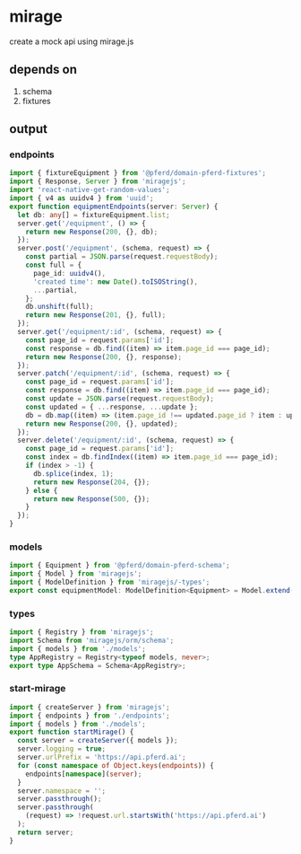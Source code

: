 # mirage

create a mock api using mirage.js

## depends on

1. schema
2. fixtures

## output

### endpoints

```typescript title="equipment.endpoints.ts"
import { fixtureEquipment } from '@pferd/domain-pferd-fixtures';
import { Response, Server } from 'miragejs';
import 'react-native-get-random-values';
import { v4 as uuidv4 } from 'uuid';
export function equipmentEndpoints(server: Server) {
  let db: any[] = fixtureEquipment.list;
  server.get('/equipment', () => {
    return new Response(200, {}, db);
  });
  server.post('/equipment', (schema, request) => {
    const partial = JSON.parse(request.requestBody);
    const full = {
      page_id: uuidv4(),
      'created time': new Date().toISOString(),
      ...partial,
    };
    db.unshift(full);
    return new Response(201, {}, full);
  });
  server.get('/equipment/:id', (schema, request) => {
    const page_id = request.params['id'];
    const response = db.find((item) => item.page_id === page_id);
    return new Response(200, {}, response);
  });
  server.patch('/equipment/:id', (schema, request) => {
    const page_id = request.params['id'];
    const response = db.find((item) => item.page_id === page_id);
    const update = JSON.parse(request.requestBody);
    const updated = { ...response, ...update };
    db = db.map((item) => (item.page_id !== updated.page_id ? item : updated));
    return new Response(200, {}, updated);
  });
  server.delete('/equipment/:id', (schema, request) => {
    const page_id = request.params['id'];
    const index = db.findIndex((item) => item.page_id === page_id);
    if (index > -1) {
      db.splice(index, 1);
      return new Response(204, {});
    } else {
      return new Response(500, {});
    }
  });
}
```

### models

```typescript title="equipment.model.ts"
import { Equipment } from '@pferd/domain-pferd-schema';
import { Model } from 'miragejs';
import { ModelDefinition } from 'miragejs/-types';
export const equipmentModel: ModelDefinition<Equipment> = Model.extend({});
```

### types

```typescript title="types.ts"
import { Registry } from 'miragejs';
import Schema from 'miragejs/orm/schema';
import { models } from './models';
type AppRegistry = Registry<typeof models, never>;
export type AppSchema = Schema<AppRegistry>;
```

### start-mirage

```typescript title="start-mirage.ts"
import { createServer } from 'miragejs';
import { endpoints } from './endpoints';
import { models } from './models';
export function startMirage() {
  const server = createServer({ models });
  server.logging = true;
  server.urlPrefix = 'https://api.pferd.ai';
  for (const namespace of Object.keys(endpoints)) {
    endpoints[namespace](server);
  }
  server.namespace = '';
  server.passthrough();
  server.passthrough(
    (request) => !request.url.startsWith('https://api.pferd.ai')
  );
  return server;
}
```
